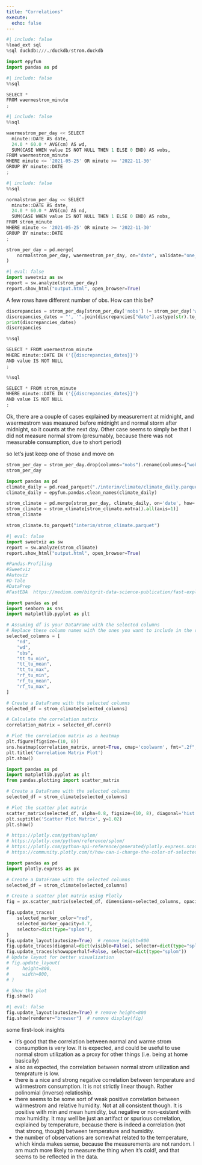 ```yaml
---
title: "Correlations"
execute:
  echo: false
---
```


```python
#| include: false
%load_ext sql
%sql duckdb:///./duckdb/strom.duckdb

import epyfun
import pandas as pd
```

```python
#| include: false
%%sql

SELECT *
FROM waermestrom_minute
;
```


```python
#| include: false
%%sql

waermestrom_per_day << SELECT 
  minute::DATE AS date,
  24.0 * 60.0 * AVG(cm) AS wd,
  SUM(CASE WHEN value IS NOT NULL THEN 1 ELSE 0 END) AS wobs,
FROM waermestrom_minute
WHERE minute <= '2021-05-25' OR minute >= '2022-11-30'
GROUP BY minute::DATE
;
```


```python
#| include: false
%%sql

normalstrom_per_day << SELECT 
  minute::DATE AS date,
  24.0 * 60.0 * AVG(cm) AS nd,
  SUM(CASE WHEN value IS NOT NULL THEN 1 ELSE 0 END) AS nobs,
FROM strom_minute
WHERE minute <= '2021-05-25' OR minute >= '2022-11-30'
GROUP BY minute::DATE
;
```

```python
strom_per_day = pd.merge(
    normalstrom_per_day, waermestrom_per_day, on="date", validate="one_to_one"
)
```


```python
#| eval: false
import sweetviz as sw
report = sw.analyze(strom_per_day)
report.show_html("output.html", open_browser=True)
```

A few rows have different number of obs. How can this be?
```python
discrepancies = strom_per_day[strom_per_day['nobs'] != strom_per_day['wobs']]
discrepancies_dates = "', '".join(discrepancies["date"].astype(str).to_list())
print(discrepancies_dates)
discrepancies
```



```python
%%sql

SELECT * FROM waermestrom_minute 
WHERE minute::DATE IN ('{{discrepancies_dates}}')
AND value IS NOT NULL
;
```


```python
%%sql

SELECT * FROM strom_minute 
WHERE minute::DATE IN ('{{discrepancies_dates}}')
AND value IS NOT NULL
;
```


Ok, there are a couple of cases explained by measurement at midnight, and waermestrom was measured before midnight and normal storm after midnight, so it counts at the next day. Other case seems to simply be that I did not measure normal strom (presumably, because there was not measurable consumption, due to short period)

so let's just keep one of those and move on

```python
strom_per_day = strom_per_day.drop(columns="nobs").rename(columns={"wobs":"obs"})
strom_per_day
```


```python
import pandas as pd
climate_daily = pd.read_parquet("./interim/climate/climate_daily.parquet")
climate_daily = epyfun.pandas.clean_names(climate_daily)
```

```python
strom_climate = pd.merge(strom_per_day, climate_daily, on='date', how='left')
strom_climate = strom_climate[strom_climate.notna().all(axis=1)]
strom_climate
```

```python
strom_climate.to_parquet("interim/strom_climate.parquet")
```

```python
#| eval: false
import sweetviz as sw
report = sw.analyze(strom_climate)
report.show_html("output.html", open_browser=True)

#Pandas-Profiling
#Sweetviz
#Autoviz
#D-Tale
#DataPrep
#FastEDA  https://medium.com/bitgrit-data-science-publication/fast-exploratory-data-analysis-with-one-line-of-code-677fcba2342e
```


```python
import pandas as pd
import seaborn as sns
import matplotlib.pyplot as plt

# Assuming df is your DataFrame with the selected columns
# Replace these column names with the ones you want to include in the correlation matrix
selected_columns = [
    "nd",
    "wd",
    "obs",
    "tt_tu_min",
    "tt_tu_mean",
    "tt_tu_max",
    "rf_tu_min",
    "rf_tu_mean",
    "rf_tu_max",
]

# Create a DataFrame with the selected columns
selected_df = strom_climate[selected_columns]

# Calculate the correlation matrix
correlation_matrix = selected_df.corr()

# Plot the correlation matrix as a heatmap
plt.figure(figsize=(10, 8))
sns.heatmap(correlation_matrix, annot=True, cmap='coolwarm', fmt=".2f", linewidths=.5)
plt.title('Correlation Matrix Plot')
plt.show()

```


```python
import pandas as pd
import matplotlib.pyplot as plt
from pandas.plotting import scatter_matrix

# Create a DataFrame with the selected columns
selected_df = strom_climate[selected_columns]

# Plot the scatter plot matrix
scatter_matrix(selected_df, alpha=0.8, figsize=(10, 8), diagonal='hist')
plt.suptitle('Scatter Plot Matrix', y=1.02)
plt.show()

```



```python
# https://plotly.com/python/splom/
# https://plotly.com/python/reference/splom/
# https://plotly.com/python-api-reference/generated/plotly.express.scatter_matrix
# https://community.plotly.com/t/how-can-i-change-the-color-of-selected-points-in-scatterplots/32013/3

import pandas as pd
import plotly.express as px

# Create a DataFrame with the selected columns
selected_df = strom_climate[selected_columns]

# Create a scatter plot matrix using Plotly
fig = px.scatter_matrix(selected_df, dimensions=selected_columns, opacity=0.3)

fig.update_traces(
    selected_marker_color="red",
    selected_marker_opacity=0.7,
    selector=dict(type="splom"),
)
fig.update_layout(autosize=True)  # remove height=800
fig.update_traces(diagonal=dict(visible=False), selector=dict(type="splom"))
fig.update_traces(showupperhalf=False, selector=dict(type="splom"))
# Update layout for better visualization
# fig.update_layout(
#     height=800,
#     width=800,
# )

# Show the plot
fig.show()
```

```python
#| eval: false
fig.update_layout(autosize=True) # remove height=800
fig.show(renderer="browser")  # remove display(fig)
```



some first-look insights

- it's good that the correlation between normal and warme strom consumption is very low. It is expected, and could be useful to use normal strom utilization as a proxy for other things (i.e. being at home basically)
- also as expected, the correlation between normal strom utilization and temprature is low.
- there is a nice and strong negative correlation between temperature and wärmestrom consumption. It is not strictly linear though. Rather polinomial (inverse) relatioship.
- there seems to be some sort of weak positive correlation between wärmestrom and relative humidity. Not at all consistent though. It is positive with min and mean humidity, but negative or non-existent with max humidity. It may well be just an artifact or spurious correlation, explained by temperature, because there is indeed a correlation (not that strong, though) between temperature and humidity.
- the number of observations are somewhat related to the temperature, which kinda makes sense, because the measurements are not random. I am much more likely to measure the thing when it's cold!, and that seems to be reflected in the data.

